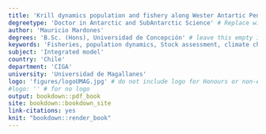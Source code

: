 ```yaml
---
title: 'Krill dynamics population and fishery along Wester Antartic Peninsula'
degreetype: 'Doctor in Antarctic and SubAntarctic Science' # Replace with degree completing, e.g. Bachelor of Science Honours
author: 'Mauricio Mardones'
degrees: 'B.Sc. (Hons), Universidad de Concepción' # leave this empty if no undergraduate degree is completed
keywords: 'Fisheries, population dynamics, Stock assessment, climate change'
subject: 'Integrated model'
country: 'Chile'
department: 'CIGA'
university: 'Universidad de Magallanes'
logo: 'figures/logoUMAG.jpg' # do not include logo for Honours or non-examined PhD thesis
#logo: '' # for no logo
output: bookdown::pdf_book
site: bookdown::bookdown_site
link-citations: yes
knit: "bookdown::render_book"
---
```


<!-- 
Edit these lines as appropriate.
The actual thesis content is in several Rmd files.

You'll need to edit the _bookdown.yml file to set the order in which you'd like them to appear. 

If you have specific LaTeX packages to add, put them in monashthesis.tex.

You will need to ensure you have installed the knitr and bookdown packages for R.

You will also need LaTeX installed on your computer.
-->

